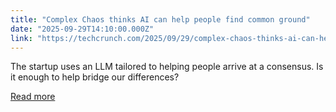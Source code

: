 ```yaml
---
title: "Complex Chaos thinks AI can help people find common ground"
date: "2025-09-29T14:10:00.000Z"
link: "https://techcrunch.com/2025/09/29/complex-chaos-thinks-ai-can-help-people-find-common-ground/"
---
```


The startup uses an LLM tailored to helping people arrive at a consensus. Is it enough to help bridge our differences?

[Read more](https://techcrunch.com/2025/09/29/complex-chaos-thinks-ai-can-help-people-find-common-ground/)
